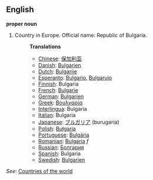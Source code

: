 ==English==

'''proper noun'''

# Country in Europe. Official name: Republic of Bulgaria.
#:'''Translations'''
#:*[[Chinese]]: [[保加利亚]]
#:*[[Danish]]: [[Bulgarien]]
#:*[[Dutch]]: [[Bulgarije]]
#:*[[Esperanto]]: [[Bulgario]], [[Bulgarujo]]
#:*[[Finnish]]: Bulgaria
#:*[[French]]: [[Bulgarie]]
#:*[[German]]: [[Bulgarien]]
#:*[[Greek]]: [[Βουλγαρία]]
#:*[[Interlingua]]: Bulgaria
#:*[[Italian]]: Bulgaria
#:*[[Japanese]]: [[ブルガリア]] (burugaria)
#:*[[Polish]]: [[Bułgaria]]
#:*[[Portuguese]]: [[Bulgária]]
#:*[[Romanian]]: [[Bulgaria]] ''f''
#:*[[Russian]]: [[Болгария]]
#:*[[Spanish]]: Bulgaria
#:*[[Swedish]]: [[Bulgarien]]

''See'': [[Countries of the world]]